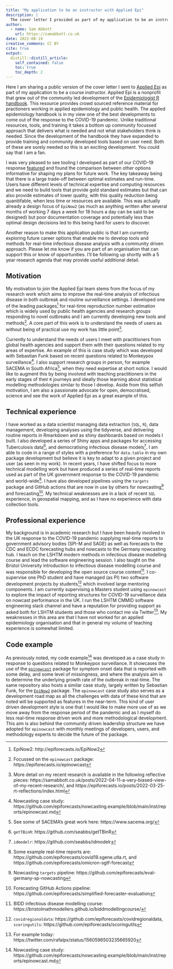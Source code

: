 ```yaml
---
title: "My application to be an instructor with Applied Epi"
description: |
  The cover letter I provided as part of my application to be an instructor with the Applied Epi organisation. Contains background on the motivation for my work, details of my prior experience, and thoughts on user based software development.
author:
  - name: Sam Abbott
    url: https://samabbott.co.uk
date: 2022-08-19
creative_commons: CC BY
cite: true
output:
  distill::distill_article:
    self_contained: false
    toc: true
    toc_depth: 2
---
```


Here I am sharing a public version of the cover letter I sent to [Applied Epi](https://appliedepi.org/) as part of my application to  be a course instructor. Applied Epi is a nonprofit that grew out of the community led development of the [Epidemiologist R handbook](https://appliedepi.org/epirhandbook/). This resource provides crowd sourced reference material for practioners working in applied epidemiology and public health. The applied epidemiology handbook is in my view one of the best developments to come out of the response to the COVID-19 pandemic. Unlike traditional resources, tools, and training it takes a bottom up community focussed approach that delivers what is needed and not what stakeholders think is needed. Since the development of the handbook they have expanded to provide training and community developed tools based on user need. Both of these are sorely needed so this is an exciting development. You could say that I am a fan.

I was very pleased to see tooling I developed as part of our COVID-19 response [featured](https://www.epirhandbook.com/en/epidemic-modeling.html) and found the comparison between other options informative for shaping my plans for future work. The key takeaway being that there is a large trade-off between optimal estimates and run-time. Users have different levels of technical expertise and computing resources and we need to build tools that provide gold standard estimates but that can also provide estimates of lower quality, with this quality reduction being quanitifable, when less time or resources are available. This was actually already a design focus of `EpiNow2` (as much as anything written after several months of working 7 days a week for 18 hours a day can be said to be designed) but poor documentation coverage and potentially less than optimal design decisions led to this being hard for users to discover.

Another reason to make this application public is that I am currently exploring future career options that enable me to develop tools and methods for real-time infectious disease analysis with a community driven approach. Please let me know if you are part of an organisation that can support this or know of opportunities. I'll be following up shortly with a 5 year research agenda that may provide useful additional detail. 


## Motivation

My motivation to join the Applied Epi team stems from the focus of my research work which aims to improve the real-time analysis of infectious disease in both outbreak and routine surveillance settings. I developed one of the leading packages^[EpiNow2: http://epiforecasts.io/EpiNow2] for real-time reproduction number estimation which is widely used by public health agencies and research groups responding to novel outbreaks and I am currently developing new tools and methods^[Focussed on the `epinowcast` package: https://epiforecasts.io/epinowcast]. A core part of this work is to understand the needs of users as without being of practical use my work has little point^[More detail on my recent research is available in the following reflective pieces: https://samabbott.co.uk/posts/2022-04-11-a-very-biased-view-of-my-recent-research/,  and https://epiforecasts.io/posts/2022-03-25-rt-reflections/index.html].

Currently to understand the needs of users I meet with practitioners from global health agencies and support them with their questions related to my areas of expertise. An example of this is case study which was developed with Sebastian Funk based on recent questions related to Monkeypox surveillance^[Nowcasting case study: https://github.com/epiforecasts/nowcasting.example/blob/main/inst/reports/epinowcast.md]. I also support research groups in person, for example SACEMA in South Africa^[See some of SACEMA's great work here: https://www.sacema.org/], when they need expertise at short notice. I would like to augment this by being involved with teaching practitioners in the early stages of their `R` journeys and ideally those learning about statistical modelling methodologies similar to those I develop. Aside from this selfish motivation, I am also a passionate advocate for open, democratised, science and see the work of Applied Epi as a great example of this. 

## Technical experience

I have worked as a data scientist managing data extraction (`SQL`, `R`), data management, developing analyses using the tidyverse, and delivering routine reports in Rmarkdown and as shiny dashboards based on models I built. I also developed a series of Shiny apps and packages for accessing Tuberculosis data^[`getTBinR`: https://github.com/seabbs/getTBinR], and democratising infectious disease models^[`idmodelr`: https://github.com/seabbs/idmodelr]. I am able to code in a range of styles with a preference for `data.table` in my own package development but believe it is key to adapt to a given project and user (as seen in my work). In recent years, I have shifted focus to more technical modelling work but have produced a series of real-time reports used as part of the UK government response to the COVID-19 pandemic and world-wide^[Some example real-time reports are: https://github.com/epiforecasts/covid19.sgene.utla.rt, and https://github.com/epiforecasts/omicron-sgtf-forecast]. I have also developed pipelines using the `targets` package and GitHub actions that are now in use by others for nowcasting^[Nowcasting `targets` pipeline: https://github.com/epiforecasts/eval-germany-sp-nowcasting] and forecasting^[Forecasting GitHub Actions pipeline: https://github.com/epiforecasts/simplified-forecaster-evaluation]. My technical weaknesses are in a lack of recent `SQL` experience, in geospatial mapping, and as I have no experience with data collection tools. 

## Professional experience

My background is in academic research but I have been heavily involved in the UK response to the COVID-19 pandemic supplying real-time reports to government advisory bodies (SPI-M and SAGE) as well as forecasts to the CDC and ECDC forecasting hubs and nowcasts to the Germany nowcasting hub. I teach on the LSHTM modern methods in infectious disease modelling course and lead the software engineering session. I also taught on the Bristol University introduction to infectious disease modelling course and was responsible for developing the open source course content^[BIDD infectious disease modelling course: https://bristolmathmodellers.github.io/biddmodellingcourse/]. I co-supervise one PhD student and have managed (as PI) two software development projects by students^[`covidregionaldata`: https://github.com/epiforecasts/covidregionaldata, `scoringutils`: https://github.com/epiforecasts/scoringutils] which involved large mentoring components. I am currently supervising a Masters student using `epinowcast` to explore the impact of reporting structures for COVID-19 surveillance data on nowcast performance in the UK. I run the LSHTM CMMID software engineering slack channel and have a reputation for providing support as asked both for LSHTM students and those who contact me via Twitter^[For example today: https://twitter.com/rafalpx/status/1560596503235665920]. My weaknesses in this area are that I have not worked for an applied epidemiology organisation and that in general my volume of teaching experience is somewhat limited.

## Code example

As previously noted, my code example^[Nowcasting case study: https://github.com/epiforecasts/nowcasting.example/blob/main/inst/reports/epinowcast.md] was developed as a case study in response to questions related to Monkeypox surveillance. It showcases the use of the [`epinowcast`](https://epiforecasts.io/epinowcast) package for symptom onset data that is reported with some delay, and some level of missingness, and where the analysis aim is to determine the underlying growth rate of the outbreak in real-time. The same repository also hosts a similar case study, largely written by Sebastian Funk, for the [`EpiNow2`](https://epiforecasts.io/epinowcast) package.  The `epinowcast` case study also serves as a development road map as all the challenges with data of these kind that are noted will be supported as features in the near-term. This kind of user driven development style is one that I would like to make more use of as we move away from the response period of the pandemic and as I myself do less real-time response driven work and more methodological development. This aim is also behind the community driven leadership structure we have adopted for `epinowcast` with monthly meetings of developers, users, and methodology experts to decide the future of the package.
